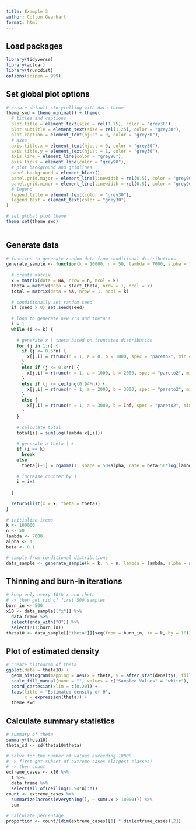 ```yaml
---
title: Example 3
author: Colton Gearhart
format: html
---
```


## Load packages

```r

library(tidyverse)
library(actuar)
library(truncdist)
options(scipen = 999)

```

## Set global plot options
  
```r

# create default storytelling with data theme
theme_swd = theme_minimal() + theme(
  # titles and captions
  plot.title = element_text(size = rel(1.75), color = "grey30"),
  plot.subtitle = element_text(size = rel(1.25), color = "grey30"),
  plot.caption = element_text(hjust = 0, color = "grey30"),
  # axes
  axis.title.x = element_text(hjust = 0, color = "grey30"),
  axis.title.y = element_text(hjust = 1, color = "grey30"),
  axis.line = element_line(color = "grey90"),
  axis.ticks = element_line(color = "grey90"),
  # plot background and gridlines
  panel.background = element_blank(),
  panel.grid.major = element_line(linewidth = rel(0.5), color = "grey90"),
  panel.grid.minor = element_line(linewidth = rel(0.5), color = "grey90"),
  # legend
  legend.title = element_text(color = "grey30"),
  legend.text = element_text(color = "grey30")
)

# set global plot theme
theme_set(theme_swd)
  
```

## Generate data

```r

# function to generate random data from conditional distributions
generate_sample <- function(k = 10000, n = 50, lambda = 7000, alpha = 1, beta = 0.1, start_theta = 5, seed = 0) {
  
  # create matrix
  x = matrix(data = NA, nrow = n, ncol = k)
  theta = matrix(data = start_theta, nrow = 1, ncol = k)
  total = matrix(data = NA, nrow = 1, ncol = k)
  
  # conditionally set random seed
  if (seed > 0) set.seed(seed)
  
  # loop to generate new x's and theta's
  i = 1
  while (i <= k) {
  
    # generate x | theta based on truncated distribution
    for (j in 1:n) {
      if (j <= 0.5*n) {
        x[j,i] = rtrunc(n = 1, a = 0, b = 1000, spec = "pareto2", min = 0, shape = theta[i], scale = lambda)
      }
      else if (j <= 0.8*n) {
        x[j,i] = rtrunc(n = 1, a = 1000, b = 2000, spec = "pareto2", min = 1000, shape = theta[i], scale = lambda)
      }
      else if (j <= ceiling(0.94*n)) {
        x[j,i] = rtrunc(n = 1, a = 2000, b = 3000, spec = "pareto2", min = 2000, shape = theta[i], scale = lambda)
      }
      else {
        x[j,i] = rtrunc(n = 1, a = 3000, b = Inf, spec = "pareto2", min = 3000, shape = theta[i], scale = lambda)
      }
    }
    
    # calculate total
    total[i] = sum(log(lambda+x[,i]))
    
    # generate a theta | x
    if (i == k)
      break
    else 
      theta[i+1] = rgamma(1, shape = 50+alpha, rate = beta-50*log(lambda)+total[i])
    
    # increase counter by 1
    i = i+1
    
  }
    
  return(list(x = x, theta = theta))
}
  
# initialize items
k <- 100000
n <- 50
lambda <- 7000
alpha <- 1
beta <- 0.1

# sample from conditional distributions
data_sample <- generate_sample(k = k, n = n, lambda = lambda, alpha = alpha, beta = beta, start_theta = 5, seed = 0)

```

## Thinning and burn-in iterations

```r

# keep only every 10th x and theta
# -> then get rid of first 500 samples
burn_in <- 500
x10 <- data_sample[["x"]] %>% 
  data.frame %>% 
  select(ends_with("0")) %>% 
  select(!(1:burn_in))
theta10 <- data_sample[["theta"]][seq(from = burn_in, to = k, by = 10)] %>% data.frame(theta = .)

```
  
## Plot of estimated density
  
```r

# create histogram of theta
ggplot(data = theta10) +
  geom_histogram(mapping = aes(x = theta, y = after_stat(density), fill = "Sampled Values"), binwidth = 0.5, col = "grey40") +
  scale_fill_manual(name = "", values = c("Sampled Values" = "white"), guide = "legend") +
  coord_cartesian(xlim = c(0,20)) +
  labs(title = "Estimated density of θ",
       x = expression(theta)) + 
  theme_swd

```

## Calculate summary statistics

```r

# summary of theta
summary(theta10)
theta_sd <- sd(theta10$theta)

# solve for the number of values exceeding 10000
# -> first get subset of extreme cases (largest classes)
# -> then count
extreme_cases <- x10 %>% 
  t %>% 
  data.frame %>% 
  select(all_of(ceiling(0.94*n):n))
count <- extreme_cases %>% 
  summarize(across(everything(), ~ sum(.x > 10000))) %>% 
  sum
  
# calculate percentage
proportion <- count/(dim(extreme_cases)[1] * dim(extreme_cases)[2])

```